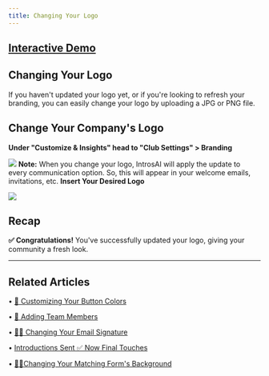 ```yaml
---
title: Changing Your Logo
---
```


[Interactive Demo](https://intros-ai.navattic.com/hj3s0ntm)
-----------------------------------------------------------
## Changing Your Logo


If you haven't updated your logo yet, or if you're looking to refresh your branding, you can easily change your logo by uploading a JPG or PNG file.

Change Your Company's Logo
--------------------------

**Under "Customize & Insights" head to "Club Settings" > Branding**

![](/images/logo1.png)
<Note>
**Note:** When you change your logo, IntrosAI will apply the update to every communication option. So, this will appear in your welcome emails, invitations, etc.
</Note>
**Insert Your Desired Logo**

![](/images/logo2.png)

Recap
-----

**✅ Congratulations!** You've successfully updated your logo, giving your community a fresh look.

* * *

## Related Articles

• [🎨 Customizing Your Button Colors](/branding-best-practices/customizing-button-color)

• [🤗 Adding Team Members](/branding-best-practices/adding-team-members)

• [✍🏽 Changing Your Email Signature](/branding-best-practices/changing-email-signature)

• [Introductions Sent ✅ Now Final Touches](/getting-started/final-touches)

• [🧗🏼Changing Your Matching Form's Background](/branding-best-practices/change-matching-forms-background)

